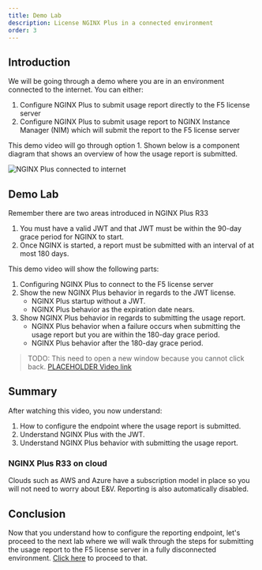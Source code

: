 ```yaml
---
title: Demo Lab
description: License NGINX Plus in a connected environment
order: 3
---
```


## Introduction

We will be going through a demo where you are in an environment connected to the internet. You can either:

1. Configure NGINX Plus to submit usage report directly to the F5 license server
1. Configure NGINX Plus to submit usage report to NGINX Instance Manager (NIM) which will submit the report to the F5
license server

This demo video will go through option 1. Shown below is a component diagram that shows an overview of how the
usage report is submitted.

![NGINX Plus connected to internet](media/demo/1.png)

## Demo Lab

Remember there are two areas introduced in NGINX Plus R33
1. You must have a valid JWT and that JWT must be within the 90-day grace period for NGINX to start.
1. Once NGINX is started, a report must be submitted with an interval of at most 180 days.

This demo video will show the following parts:
1. Configuring NGINX Plus to connect to the F5 license server
1. Show the new NGINX Plus behavior in regards to the JWT license.
    - NGINX Plus startup without a JWT.
    - NGINX Plus behavior as the expiration date nears.
1. Show NGINX Plus behavior in regards to submitting the usage report.
    - NGINX Plus behavior when a failure occurs when submitting the usage report but you are within the 180-day grace
    period.
    - NGINX Plus behavior after the 180-day grace period.

> TODO: This need to open a new window because you cannot click back.
[PLACEHOLDER Video link](https://f5.sharepoint.com/:v:/s/gscoe/ESHEZ24sDuRBpIpjz6thMNsBTZLcFCuuvujokU4pH_qDdw?e=zBGEFd)

## Summary

After watching this video, you now understand:
1. How to configure the endpoint where the usage report is submitted.
1. Understand NGINX Plus with the JWT.
1. Understand NGINX Plus behavior with submitting the usage report.

### NGINX Plus R33 on cloud

Clouds such as AWS and Azure have a subscription model in place so you will not need to worry about E&V. Reporting is
also automatically disabled.

## Conclusion

Now that you understand how to configure the reporting endpoint, let's proceed to the next lab where we will walk through the steps for submitting the usage report to the F5 license server in a fully disconnected environment. [Click here](r33-4.mdx) to proceed to that.
